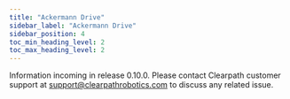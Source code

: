 ---
title: "Ackermann Drive"
sidebar_label: "Ackermann Drive"
sidebar_position: 4
toc_min_heading_level: 2
toc_max_heading_level: 2
---

Information incoming in release 0.10.0. Please contact Clearpath customer support at support@clearpathrobotics.com to discuss any related issue.
